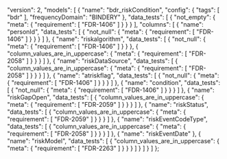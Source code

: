   "version": 2,
  "models": [
    {
      "name": "bdr_riskCondition",
      "config": {
        "tags": [
          "bdr"
        ],
        "frequencyDomain": "BINDERY"
      },
      "data_tests": [
        {
          "not_empty": {
            "meta": {
              "requirement": [
                "FDR-1406"
              ]
            }
          }
        }
      ],
      "columns": [
        {
          "name": "personId",
          "data_tests": [
            {
              "not_null": {
                "meta": {
                  "requirement": [
                    "FDR-1406"
                  ]
                }
              }
            }
          ]
        },
        {
          "name": "riskalgorithm",
          "data_tests": [
            {
              "not_null": {
                "meta": {
                  "requirement": [
                    "FDR-1406"
                  ]
                }
              }
            },
            {
              "column_values_are_in_uppercase": {
                "meta": {
                  "requirement": [
                    "FDR-2058"
                  ]
                }
              }
            }
          ]
        },
        {
          "name": "riskDataSource",
          "data_tests": [
            {
              "column_values_are_in_uppercase": {
                "meta": {
                  "requirement": [
                    "FDR-2058"
                  ]
                }
              }
            }
          ]
        },
        {
          "name": "atriskflag",
          "data_tests": [
            {
              "not_null": {
                "meta": {
                  "requirement": [
                    "FDR-1406"
                  ]
                }
              }
            }
          ]
        },
        {
          "name": "condition",
          "data_tests": [
            {
              "not_null": {
                "meta": {
                  "requirement": [
                    "FDR-1406"
                  ]
                }
              }
            }
          ]
        },
        {
          "name": "riskGapOpen",
          "data_tests": [
            {
              "column_values_are_in_uppercase": {
                "meta": {
                  "requirement": [
                    "FDR-2059"
                  ]
                }
              }
            }
          ]
        },
        {
          "name": "riskStatus",
          "data_tests": [
            {
              "column_values_are_in_uppercase": {
                "meta": {
                  "requirement": [
                    "FDR-2059"
                  ]
                }
              }
            }
          ]
        },
        {
          "name": "riskEventCodeType",
          "data_tests": [
            {
              "column_values_are_in_uppercase": {
                "meta": {
                  "requirement": [
                    "FDR-2058"
                  ]
                }
              }
            }
          ]
        },
        {
          "name": "riskEventDate"
        },
        {
          "name": "riskModel",
          "data_tests": [
            {
              "column_values_are_in_uppercase": {
                "meta": {
                  "requirement": [
                    "FDR-2263"
                  ]
                }
              }
            }
          ]
        }
      ]
    }
  ]
};
